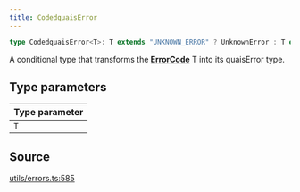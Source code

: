 ```yaml
---
title: CodedquaisError
---
```


```ts
type CodedquaisError<T>: T extends "UNKNOWN_ERROR" ? UnknownError : T extends "NOT_IMPLEMENTED" ? NotImplementedError : T extends "UNSUPPORTED_OPERATION" ? UnsupportedOperationError : T extends "NETWORK_ERROR" ? NetworkError : T extends "SERVER_ERROR" ? ServerError : T extends "TIMEOUT" ? TimeoutError : T extends "BAD_DATA" ? BadDataError : T extends "CANCELLED" ? CancelledError : T extends "BUFFER_OVERRUN" ? BufferOverrunError : T extends "NUMERIC_FAULT" ? NumericFaultError : ... extends ... ? ... : ...;
```

A conditional type that transforms the [**ErrorCode**](/content/type-aliases/ErrorCode) T into its quaisError type.

## Type parameters

| Type parameter |
| :------ |
| `T` |

## Source

[utils/errors.ts:585](https://github.com/dominant-strategies/quais.js/blob/40f3917383e9421179ebdbc4076b907a7d088144/src/utils/errors.ts#L585)
